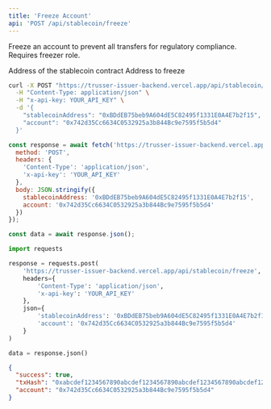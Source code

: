 ```yaml
---
title: 'Freeze Account'
api: 'POST /api/stablecoin/freeze'
---
```


Freeze an account to prevent all transfers for regulatory compliance. Requires freezer role.

<ParamField body="stablecoinAddress" type="string" required>
  Address of the stablecoin contract
</ParamField>

<ParamField body="account" type="string" required>
  Address to freeze
</ParamField>

<RequestExample>

```bash cURL
curl -X POST "https://trusser-issuer-backend.vercel.app/api/stablecoin/freeze" \
  -H "Content-Type: application/json" \
  -H "x-api-key: YOUR_API_KEY" \
  -d '{
    "stablecoinAddress": "0xBDdEB75beb9A604dE5C82495f1331E0A4E7b2f15",
    "account": "0x742d35Cc6634C0532925a3b844Bc9e7595f5b5d4"
  }'
```

```javascript JavaScript
const response = await fetch('https://trusser-issuer-backend.vercel.app/api/stablecoin/freeze', {
  method: 'POST',
  headers: {
    'Content-Type': 'application/json',
    'x-api-key': 'YOUR_API_KEY'
  },
  body: JSON.stringify({
    stablecoinAddress: '0xBDdEB75beb9A604dE5C82495f1331E0A4E7b2f15',
    account: '0x742d35Cc6634C0532925a3b844Bc9e7595f5b5d4'
  })
});

const data = await response.json();
```

```python Python
import requests

response = requests.post(
    'https://trusser-issuer-backend.vercel.app/api/stablecoin/freeze',
    headers={
        'Content-Type': 'application/json',
        'x-api-key': 'YOUR_API_KEY'
    },
    json={
        'stablecoinAddress': '0xBDdEB75beb9A604dE5C82495f1331E0A4E7b2f15',
        'account': '0x742d35Cc6634C0532925a3b844Bc9e7595f5b5d4'
    }
)

data = response.json()
```

</RequestExample>

<ResponseExample>

```json Response
{
  "success": true,
  "txHash": "0xabcdef1234567890abcdef1234567890abcdef1234567890abcdef1234567890ab",
  "account": "0x742d35Cc6634C0532925a3b844Bc9e7595f5b5d4"
}
```

</ResponseExample>